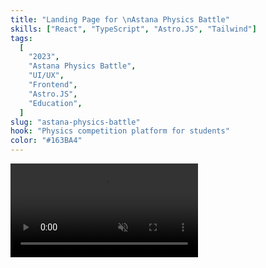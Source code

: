 ```yaml
---
title: "Landing Page for \nAstana Physics Battle"
skills: ["React", "TypeScript", "Astro.JS", "Tailwind"]
tags:
  [
    "2023",
    "Astana Physics Battle",
    "UI/UX",
    "Frontend",
    "Astro.JS",
    "Education",
  ]
slug: "astana-physics-battle"
hook: "Physics competition platform for students"
color: "#163BA4"
---
```



  <video src="/assets/web-3.mp4" class="rounded-xl" autoPlay muted loop />
);

<Block
  {...frontmatter}
  className="!bg-blue-900 !pt-20 p-4 md:p-0 md:pl-20 h-fit"
  active={props.view === "sm"}
  client:visible
>
  {content}
</Block>

{props.view === "lg" && (

<div class="relative md:rounded-3xl rounded-2xl  overflow-hidden md:p-11 p-6 flex flex-col bg-blue-900 text-slate-200">
  <Title className="!text-[#E9C45B]">{frontmatter.title}</Title>
  <TextBlock>
    I developed a responsive marketing website for the Almaty Physics
    Battle(Inactive), which attracted over 1000 applications. The site was built
    using Astro.js and Tailwind CSS. It includes detailed event information and
    a custom application form. This project was done in collaboration with
    Beyond Curriculum, a leading Olympiad community in Kazakhstan, with whom
    I've worked on multiple projects.
  </TextBlock>
  <Skills skills={frontmatter.skills} highlight={"hover:text-[#E9C45B]"} />
  <div class="top-1/3 md:absolute w-full scale-110 origin-center mt-[10%] left-1/2">
    {content}
  </div>
</div>
)}
